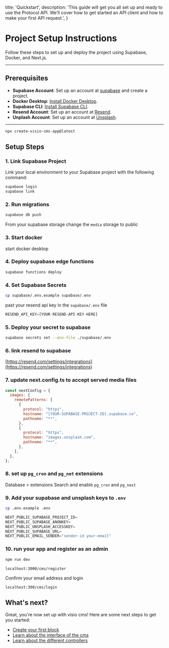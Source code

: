  title: 'Quickstart',
  description:
    'This guide will get you all set up and ready to use the Protocol API. We’ll cover how to get started an API client and how to make your first API request.',
}

# Project Setup Instructions

Follow these steps to set up and deploy the project using Supabase, Docker, and Next.js.

---

## Prerequisites

- **Supabase Account**: Set up an account at [supabase](https://supabase.com/) and create a project.
- **Docker Desktop**: [Install Docker Desktop](https://www.docker.com/products/docker-desktop).
- **Supabase CLI**: [Install Supabase CLI](https://supabase.com/docs/guides/cli).
- **Resend Account**: Set up an account at [Resend](https://resend.com).
- **Unplash Account**: Set up an account at [Unsplash](https://unsplash.com/).

---

```bash
npx create-visio-cms-app@latest
```

## Setup Steps

### 1. Link Supabase Project

Link your local environment to your Supabase project with the following command:

```bash
supabase login
supabase link
```

### 2. Run migrations

```bash
supabase db push
```

From your supabase storage change the `media` storage to public

### 3. Start docker

start docker desktop

### 4. Deploy supabase edge functions

```bash
supabase functions deploy
```

### 4. Set Supabase Secrets

```bash
cp supabase/.env.example supabase/.env
```

past your resend api key in the `supabase/.env` file

```js
RESEND_API_KEY=[YOUR-RESEND-API-KEY-HERE]
```

### 5. Deploy your secret to supabase

```bash
supabase secrets set --env-file ./supabase/.env
```

### 6. link resend to supabase

[https://resend.com/settings/integrations](https://resend.com/settings/integrations)


### 7. update next.config.ts to accept served media files

```js
const nextConfig = {
  images: {
    remotePatterns: [
      {
        protocol: "https",
        hostname: "[YOUR-SUPABASE-PROJECT-ID].supabase.co",
        pathname: "**",
      },
      {
        protocol: "https",
        hostname: "images.unsplash.com",
        pathname: "**",
      },
    ],
  },
};
```

### 8. set up `pg_cron` and `pg_net` extensions

Database > extensions
Search and enable `pg_cron` and `pg_next`

### 9. Add your supabase and unsplash keys to `.env`

```bash
cp .env.example .env
```

```js
NEXT_PUBLIC_SUPABASE_PROJECT_ID=
NEXT_PUBLIC_SUPABASE_ANONKEY=
NEXT_PUBLIC_UNSPLASH_ACCESSKEY=
NEXT_PUBLIC_SUPABASE_URL=
NEXT_PUBLIC_EMAIL_SENDER="sender-id your-email"
```

### 10. run your app and register as an admin

```bash
npm run dev
```

`localhost:3000/cms/register`

Confirm your email address and login

`localhost:300/cms/login`


## What's next?

Great, you're now set up with visio cms! Here are some next steps to get you started:

- [Create your first block](/blocks)
- [Learn about the interface of the cms](/conversations)
- [Learn about the different controllers](/errors)
